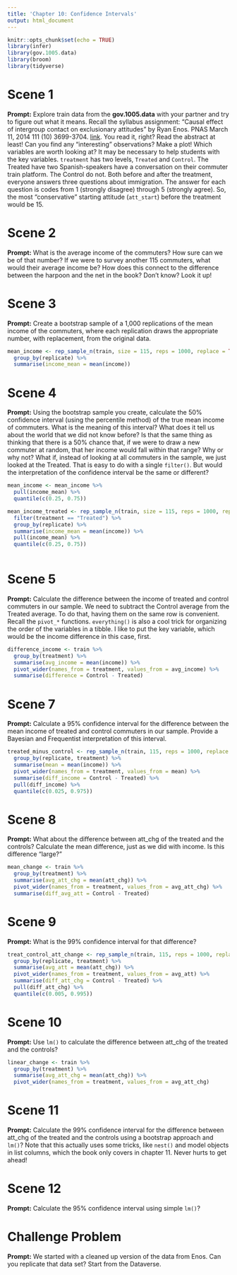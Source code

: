 ```yaml
---
title: 'Chapter 10: Confidence Intervals'
output: html_document
---
```


```r
knitr::opts_chunk$set(echo = TRUE)
library(infer)
library(gov.1005.data)
library(broom)
library(tidyverse)
```

# Scene 1

**Prompt:** Explore train data from the **gov.1005.data** with your partner and try to figure out what it means. Recall the syllabus assignment: "Causal effect of intergroup contact on exclusionary attitudes" by Ryan Enos. PNAS March 11, 2014 111 (10) 3699-3704. [link](https://www.pnas.org/content/pnas/111/10/3699.full.pdf%20). You read it, right? Read the abstract at least! Can you find any "interesting" observations? Make a plot! Which variables are worth looking at? It may be necessary to help students with the key variables. `treatment` has two levels, `Treated` and `Control`. The Treated have two Spanish-speakers have a conversation on their commuter train platform. The Control do not. Both before and after the treatment, everyone answers three questions about immigration. The answer for each question is codes from 1 (strongly disagree) through 5 (strongly agree). So, the most "conservative" starting attitude (`att_start`) before the treatment would be 15.

# Scene 2

**Prompt:** What is the average income of the commuters? How sure can we be of that number? If we were to survey another 115 commuters, what would their average income be? How does this connect to the difference between the harpoon and the net in the book? Don't know? Look it up!

# Scene 3

**Prompt:** Create a bootstrap sample of a 1,000 replications of the mean income of the commuters, where each replication draws the appropriate number, with replacement, from the original data.

```r
mean_income <- rep_sample_n(train, size = 115, reps = 1000, replace = TRUE) %>%
  group_by(replicate) %>%
  summarise(income_mean = mean(income))
```

# Scene 4

**Prompt:** Using the bootstrap sample you create, calculate the 50% confidence interval (using the percentile method) of the true mean income of commuters. What is the meaning of this interval? What does it tell us about the world that we did not know before? Is that the same thing as thinking that there is a 50% chance that, if we were to draw a new commuter at random, that her income would fall within that range? Why or why not? What if, instead of looking at all commuters in the sample, we just looked at the Treated. That is easy to do with a single `filter()`. But would the interpretation of the confidence interval be the same or different?

```r
mean_income <- mean_income %>%
  pull(income_mean) %>%
  quantile(c(0.25, 0.75))

mean_income_treated <- rep_sample_n(train, size = 115, reps = 1000, replace = TRUE) %>%
  filter(treatment == "Treated") %>%
  group_by(replicate) %>%
  summarise(income_mean = mean(income)) %>%
  pull(income_mean) %>%
  quantile(c(0.25, 0.75))
  
```


# Scene 5

**Prompt:**  Calculate  the difference between the income of treated and control commuters in our sample. We need to subtract the Control average from the Treated average. To do that, having them on the same row is convenient. Recall the `pivot_*` functions. `everything()` is also a cool trick for organizing the order of the variables in a tibble. I like to put the key variable, which would be the income difference in this case, first.

```r
difference_income <- train %>%
  group_by(treatment) %>%
  summarise(avg_income = mean(income)) %>%
  pivot_wider(names_from = treatment, values_from = avg_income) %>%
  summarise(difference = Control - Treated)
```


# Scene 7

**Prompt:**  Calculate a 95% confidence interval for the difference between the mean income of treated and control commuters in our sample. Provide a Bayesian and Frequentist interpretation of this interval.

```r

treated_minus_control <- rep_sample_n(train, 115, reps = 1000, replace = TRUE) %>%
  group_by(replicate, treatment) %>%
  summarise(mean = mean(income)) %>%
  pivot_wider(names_from = treatment, values_from = mean) %>%
  summarise(diff_income = Control - Treated) %>%
  pull(diff_income) %>%
  quantile(c(0.025, 0.975))
```


# Scene 8

**Prompt:**  What about the difference between att_chg of the treated and the controls? Calculate the mean difference, just as we did with income. Is this difference "large?" 

```r
mean_change <- train %>%
  group_by(treatment) %>%
  summarise(avg_att_chg = mean(att_chg)) %>%
  pivot_wider(names_from = treatment, values_from = avg_att_chg) %>%
  summarise(diff_avg_att = Control - Treated)
```


# Scene 9

**Prompt:** What is the 99% confidence interval for that difference? 

```r
treat_control_att_change <- rep_sample_n(train, 115, reps = 1000, replace = TRUE) %>%
  group_by(replicate, treatment) %>%
  summarise(avg_att = mean(att_chg)) %>%
  pivot_wider(names_from = treatment, values_from = avg_att) %>%
  summarise(diff_att_chg = Control - Treated) %>%
  pull(diff_att_chg) %>%
  quantile(c(0.005, 0.995))
```



# Scene 10

**Prompt:** Use `lm()` to calculate the difference between att_chg of the treated and the controls? 

```r
linear_change <- train %>%
  group_by(treatment) %>%
  summarise(avg_att_chg = mean(att_chg)) %>%
  pivot_wider(names_from = treatment, values_from = avg_att_chg)
```


# Scene 11

**Prompt:** Calculate the 99% confidence interval for the difference between att_chg of the treated and the controls using a bootstrap approach and `lm()`? Note that this actually uses some tricks, like `nest()` and model objects in list columns, which the book only covers in chapter 11. Never hurts to get ahead!


# Scene 12

**Prompt:** Calculate the 95% confidence interval using simple `lm()`?


# Challenge Problem

**Prompt:** We started with a cleaned up version of the data from Enos. Can you replicate that data set? Start from the Dataverse.

